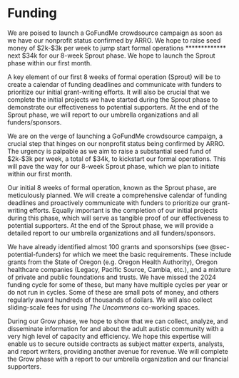 # Funding {#funding}

We are poised to launch a GoFundMe crowdsource campaign as soon as we have our nonprofit status confirmed by ARRO. We hope to raise seed money of \$2k-\$3k per week to jump start formal operations \*\*\*\*\*\*\*\*\*\*\*\*\* next \$34k for our 8-week Sprout phase. We hope to launch the Sprout phase within our first month.

A key element of our first 8 weeks of formal operation (Sprout) will be to create a calendar of funding deadlines and communicate with funders to prioritize our initial grant-writing efforts. It will also be crucial that we complete the initial projects we have started during the Sprout phase to demonstrate our effectiveness to potential supporters. At the end of the Sprout phase, we will report to our umbrella organizations and all funders/sponsors.

We are on the verge of launching a GoFundMe crowdsource campaign, a crucial step that hinges on our nonprofit status being confirmed by ARRO. The urgency is palpable as we aim to raise a substantial seed fund of \$2k-\$3k per week, a total of \$34k, to kickstart our formal operations. This will pave the way for our 8-week Sprout phase, which we plan to initiate within our first month.

Our initial 8 weeks of formal operation, known as the Sprout phase, are meticulously planned. We will create a comprehensive calendar of funding deadlines and proactively communicate with funders to prioritize our grant-writing efforts. Equally important is the completion of our initial projects during this phase, which will serve as tangible proof of our effectiveness to potential supporters. At the end of the Sprout phase, we will provide a detailed report to our umbrella organizations and all funders/sponsors.

We have already identified almost 100 grants and sponsorships (see @sec-potential-funders) for which we meet the basic requirements. These include grants from the State of Oregon (e.g. Oregon Health Authority), Oregon healthcare companies (Legacy, Pacific Source, Cambia, etc.), and a mixture of private and public foundations and trusts. We have missed the 2024 funding cycle for some of these, but many have multiple cycles per year or do not run in cycles. Some of these are small pots of money, and others regularly award hundreds of thousands of dollars. We will also collect sliding-scale fees for using *The Uncommons* co-working spaces.

During our Grow phase, we hope to show that we can collect, analyze, and disseminate information for and about the adult autistic community with a very high level of capacity and efficiency. We hope this expertise will enable us to secure outside contracts as subject matter experts, analysts, and report writers, providing another avenue for revenue. We will complete the Grow phase with a report to our umbrella organization and our financial supporters.
